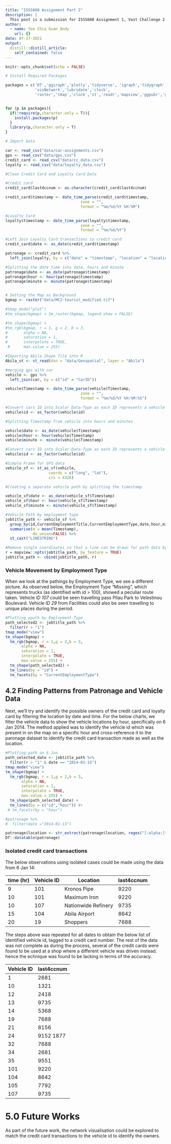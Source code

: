 ```yaml
---
title: "ISSS608 Assignment Part 2"
description: |
  This post is a submission for ISSS608 Assignment 1, Vast Challenge 2 part 2
author:
  - name: Yeo Chia Guan Andy
    url: {}
date: 07-27-2021
output:
  distill::distill_article:
    self_contained: false
---
```



```r
knitr::opts_chunk$set(echo = FALSE)
```

```r
# Install Required Packages

packages = c('DT','ggiraph','plotly','tidyverse', 'igraph','tidygraph','ggraph', 'sf',
             'visNetwork','lubridate','clock',
             'raster','tmap','clock','st','readr','mapview','ggpubr','greekLetters','widyr','tibble' )


for (p in packages){
  if(!require(p,character.only = T)){
    install.packages(p)
  }
  library(p,character.only = T)
}
```


```r
# Import Data

car <- read_csv("data/car-assignments.csv")
gps <- read_csv("data/gps.csv")
credit_card <- read_csv("data/cc_data.csv")
loyalty <- read_csv("data/loyalty_data.csv")

```

```r
#Clean Credit Card and Loyalty Card Data

#Credit card
credit_card$last4ccnum <- as.character(credit_card$last4ccnum)

credit_card$timestamp <- date_time_parse(credit_card$timestamp,
                                 zone = "",
                                 format = "%m/%d/%Y %H:%M")

#Loyalty Card
loyalty$timestamp <- date_time_parse(loyalty$timestamp,
                                 zone = "",
                                 format = "%m/%d/%Y")
```

```r
#Left Join Loyalty Card transactions to credit card
credit_card$date <- as_date(credit_card$timestamp)

patronage <- credit_card %>%
  left_join(loyalty, by = c("date" = "timestamp", "location" = "location", "price" = "price"))

```

```r
#Splitting the date time into date, hours and minute
patronage$date <- as_date(patronage$timestamp)
patronage$hour <- hour(patronage$timestamp)
patronage$minute <- minute(patronage$timestamp)



```


```r
# Setting the Map as Background
bgmap <- raster("data/MC2-tourist_modified.tif")

#tmap_mode("plot")
#tm_shape(bgmap) + tm_raster(bgmap, legend.show = FALSE)

#tm_shape(bgmap) +
#tm_rgb(bgmap, r = 1, g = 2, b = 3,
#       alpha = NA,
#       saturation = 1,
#       interpolate = TRUE,
 #      max.value = 255)
```

```r
#Importing Abila Shape file into R
Abila_st <- st_read(dsn = "data/Geospatial", layer = "Abila")

```


```r
#merging gps with car
vehicle <- gps %>%
  left_join(car, by = c("id" = "CarID"))
```

```r
vehicle$Timestamp <- date_time_parse(vehicle$Timestamp,
                                 zone = "",
                                 format = "%m/%d/%Y %H:%M:%S")

#Convert cars ID into Scalar Data-Type as each ID represents a vehicle
vehicle$id <- as_factor(vehicle$id)

```

```r
#Splitting Timestamp from vehicle into hours and minutes

vehicle$date <- as_date(vehicle$Timestamp)
vehicle$hour <- hour(vehicle$Timestamp)
vehicle$minute <- minute(vehicle$Timestamp)

```

```r
#Convert cars ID into Scalar Data-Type as each ID represents a vehicle
vehicle$id <- as_factor(vehicle$id)

```

```r
#Simple Frame for GPS data
vehicle_sf <- st_as_sf(vehicle,
                   coords = c("long", "lat"),
                   crs = 4326)
```


```r
#Creating a separate vehicle path by splitting the timestamp

vehicle_sf$date <- as_date(vehicle_sf$Timestamp)
vehicle_sf$hour <- hour(vehicle_sf$Timestamp)
vehicle_sf$minute <- minute(vehicle_sf$Timestamp)

```


```r
#Vehicle Path by employment type
jobtitle_path <- vehicle_sf %>%
  group_by(id,CurrentEmploymentTitle,CurrentEmploymentType,date,hour,minute) %>%
  summarise(m = mean(Timestamp),
            do_union=FALSE) %>%
  st_cast("LINESTRING")

```

```r
#Remove single coordinates so that a line can be drawn for path data by date
r = mapview::npts(jobtitle_path, by_feature = TRUE)
jobtitle_path <- cbind(jobtitle_path, r)

```

### Vehicle Movement by Employment Type

When we look at the pathings by Employment Type, we see a different picture. As observed below, the Employment Type "Missing", which represents trucks (as identified with id > 100), showed a peculiar route taken. Vehicle *ID 107* could be seen travelling pass Pilau Park to Velestinou Boulevard.
Vehicle *ID 29* from Facilities could also be seen travelling to unique places during the period.

```r

#Plotting ppath by Employment Type
path_selected2 <- jobtitle_path %>%
  filter(r > "1")
tmap_mode("view")
tm_shape(bgmap) +
  tm_rgb(bgmap, r = 1,g = 2,b = 3,
       alpha = NA,
       saturation = 1,
       interpolate = TRUE,
       max.value = 255) +
  tm_shape(path_selected2) +
  tm_lines(by = "id") +
  tm_facets(by = "CurrentEmploymentType")

```


## 4.2 Finding Patterns from Patronage and Vehicle Data 

Next, we'll try and identify the possible owners of the credit card and loyalty card by filtering the location by date and time.
For the below charts, we filter the vehicle data to show the vehicle locations by hour, specifically on 6 Jan 2014.
The method applied was to identify the vehicle id which was present in on the map on a specific hour and cross-reference it to the paronage dataset to identify the credit card transaction made as well as the location.



```r

#Plotting path on 6 Jan
path_selected_date <- jobtitle_path %>%
  filter(r > "1" & date == "2014-01-15")
tmap_mode("view")
tm_shape(bgmap) +
  tm_rgb(bgmap, r = 1,g = 2,b = 3,
       alpha = NA,
       saturation = 1,
       interpolate = TRUE,
       max.value = 255) +
  tm_shape(path_selected_date) +
  tm_lines(by = c("id","hour")) #+
 # tm_facets(by = "hour")

#patronage %>%
#  filter(date ="2014-01-13")

```

```r
patronage$location <- str_extract(patronage$location, regex("[:alpha:]*[:space:]*[:alpha:]*"))
DT::datatable(patronage)

```

### Isolated credit card transactions

The below observations using isolated cases could be made using the data from 6 Jan 14:



time (hr) |Vehicle ID | Location | last4ccnum
-----|-------|----------|------
9  | 101 | Kronos Pipe |  9220
10 |101 | Maximum Iron |  9220
10 | 107 | Nationwide Refinery |  9735
15  |104 | Abila Airport | 8642
20 | 19 | Shoppers | 7688



The steps above was repeated for all dates to obtain the below list of identified vehicle id, tagged to a credit card number. The rest of the data was not complete as during the process, several of the credit cards were found to be used at a shop where a different vehicle was driven instead. hence the echnique was found to be lacking in terms of the accuracy.


Vehicle ID | last4ccnum
-------|-------
1 | 2681
10 | 1321
12 | 2418
13 |9735
14 | 5368
 19 |  7688
 21 | 8156
 24 | 9152 1877
 32 | 7688
 34 | 2681
35 | 9551
101 |   9220
104 |  8642
105 | 7792
107 |   9735
 

# 5.0 Future Works

As part of the future work, the network visualisation could be explored to match the credit card transactions to the vehicle id to identify the owners.


